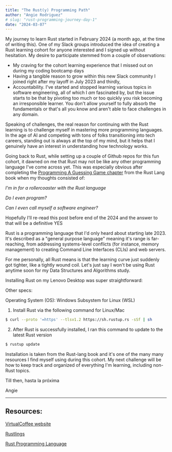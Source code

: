 ```yaml
---
title: "The Rust(y) Programming Path"
author: "Angie Rodriguez"
# slug: "rust-programming-journey-day-1"
date: "2024-03-07"
---
```


My journey to learn Rust started in February 2024 (a month ago, at the time of writing this). One of my Slack groups introduced the idea of creating a Rust learning cohort for anyone interested and I signed up without hesitation. My desire to participate stemmed from a couple of observations:

- My craving for the cohort learning experience that I missed out on during my coding bootcamp days
- Having a tangible reason to grow within this new Slack community I joined right after my layoff in July 2023 and thirdly,
- Accountability. I've started and stopped learning various topics in software engineering, all of which I *am* fascinated by, but the issue starts to be that by pivoting too much or too quickly you risk becoming an irresponsible learner. You don't allow yourself to fully absorb the fundamentals or that's all you know and aren't able to face challenges in any domain.

Speaking of challenges, the real reason for continuing with the Rust learning is to challenge myself in mastering more programming languages. In the age of AI and competing with tons of folks transitioning into tech careers, standing out is always at the top of my mind, but it helps that I genuinely have an interest in understanding how technology works.

Going back to Rust, while setting up a couple of Github repos for this fun cohort, it dawned on me that Rust may not be like any other programming language I've come across yet. This was especially obvious after completing the [Programming A Guessing Game chapter](https://doc.rust-lang.org/book/ch02-00-guessing-game-tutorial.html) from the Rust Lang book when my thoughts consisted of:

_I'm in for a rollercoaster with the Rust language_

_Do I even program?_

_Can I even call myself a software engineer?_

Hopefully I'll re-read this post before end of the 2024 and the answer to that will be a definitive YES

Rust is a programming language that I'd only heard about starting late 2023. It's described as a "general purpose language" meaning it's range is far-reaching, from addressing systems-level conflicts (for instance, memory management) to creating Command Line Interfaces (CLIs) and web servers.

For me personally, all Rust means is that the learning curve just suddenly got tighter, like a tightly wound coil. Let's just say I won't be using Rust anytime soon for my Data Structures and Algorithms study.

Installing Rust on my Lenovo Desktop was super straightforward:

Other specs:

Operating System (OS): Windows Subsystem for Linux (WSL)

1. Install Rust via the following command for Linux/Mac

```bash
$ curl --proto '=https' --tlsv1.2 https://sh.rustup.rs -sSf | sh
```

2. After Rust is successfully installed, I ran this command to update to the latest Rust version

```bash
$ rustup update
```

Installation is taken from the Rust-lang book and it's one of the many many resources I find myself using during this cohort. My next challenge will be how to keep track and organized of everything I'm learning, including non-Rust topics.

Till then, hasta la próxima

Angie

---

## Resources:

[VirtualCoffee website](https://virtualcoffee.io/)

[Rustlings](https://rustlings.cool/)

[Rust Programming Language](https://doc.rust-lang.org/book/index.html)

